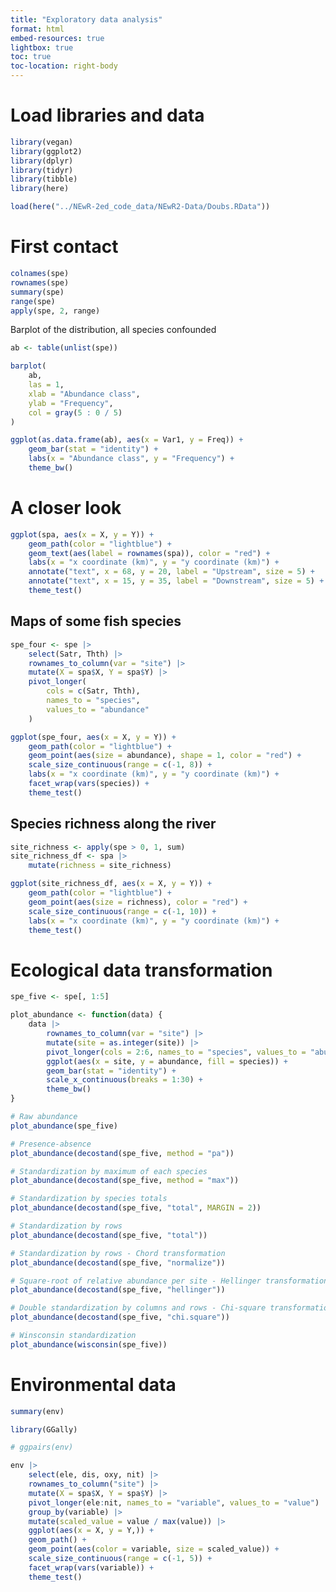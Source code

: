```yaml
---
title: "Exploratory data analysis"
format: html
embed-resources: true
lightbox: true
toc: true
toc-location: right-body
---
```


# Load libraries and data

```r
library(vegan)
library(ggplot2)
library(dplyr)
library(tidyr)
library(tibble)
library(here)
```

```r
load(here("../NEwR-2ed_code_data/NEwR2-Data/Doubs.RData"))
```

# First contact

```r
colnames(spe)
rownames(spe)
summary(spe)
range(spe)
apply(spe, 2, range)
```

Barplot of the distribution, all species confounded
```r
ab <- table(unlist(spe))

barplot(
    ab,
    las = 1,
    xlab = "Abundance class",
    ylab = "Frequency",
    col = gray(5 : 0 / 5)
)
```

```r
ggplot(as.data.frame(ab), aes(x = Var1, y = Freq)) +
    geom_bar(stat = "identity") +
    labs(x = "Abundance class", y = "Frequency") +
    theme_bw()
```

# A closer look

```r
ggplot(spa, aes(x = X, y = Y)) +
    geom_path(color = "lightblue") +
    geom_text(aes(label = rownames(spa)), color = "red") +
    labs(x = "x coordinate (km)", y = "y coordinate (km)") +
    annotate("text", x = 68, y = 20, label = "Upstream", size = 5) +
    annotate("text", x = 15, y = 35, label = "Downstream", size = 5) +
    theme_test()
```

## Maps of some fish species

```r
spe_four <- spe |>
    select(Satr, Thth) |>
    rownames_to_column(var = "site") |>
    mutate(X = spa$X, Y = spa$Y) |>
    pivot_longer(
        cols = c(Satr, Thth),
        names_to = "species",
        values_to = "abundance"
    )

ggplot(spe_four, aes(x = X, y = Y)) +
    geom_path(color = "lightblue") +
    geom_point(aes(size = abundance), shape = 1, color = "red") +
    scale_size_continuous(range = c(-1, 8)) +
    labs(x = "x coordinate (km)", y = "y coordinate (km)") +
    facet_wrap(vars(species)) +
    theme_test()
```

## Species richness along the river

```r
site_richness <- apply(spe > 0, 1, sum)
site_richness_df <- spa |>
    mutate(richness = site_richness)

ggplot(site_richness_df, aes(x = X, y = Y)) +
    geom_path(color = "lightblue") +
    geom_point(aes(size = richness), color = "red") +
    scale_size_continuous(range = c(-1, 10)) +
    labs(x = "x coordinate (km)", y = "y coordinate (km)") +
    theme_test()
```

# Ecological data transformation

```r
spe_five <- spe[, 1:5]

plot_abundance <- function(data) {
    data |>
        rownames_to_column(var = "site") |>
        mutate(site = as.integer(site)) |>
        pivot_longer(cols = 2:6, names_to = "species", values_to = "abundance") |>
        ggplot(aes(x = site, y = abundance, fill = species)) +
        geom_bar(stat = "identity") +
        scale_x_continuous(breaks = 1:30) +
        theme_bw()
}

# Raw abundance
plot_abundance(spe_five)

# Presence-absence
plot_abundance(decostand(spe_five, method = "pa"))

# Standardization by maximum of each species
plot_abundance(decostand(spe_five, method = "max"))

# Standardization by species totals
plot_abundance(decostand(spe_five, "total", MARGIN = 2))

# Standardization by rows
plot_abundance(decostand(spe_five, "total"))

# Standardization by rows - Chord transformation
plot_abundance(decostand(spe_five, "normalize"))

# Square-root of relative abundance per site - Hellinger transformation
plot_abundance(decostand(spe_five, "hellinger"))

# Double standardization by columns and rows - Chi-square transformation
plot_abundance(decostand(spe_five, "chi.square"))

# Winsconsin standardization
plot_abundance(wisconsin(spe_five))
```

# Environmental data

```r
summary(env)
```

```r
library(GGally)

# ggpairs(env)
```

```r
env |>
    select(ele, dis, oxy, nit) |>
    rownames_to_column("site") |>
    mutate(X = spa$X, Y = spa$Y) |>
    pivot_longer(ele:nit, names_to = "variable", values_to = "value") |>
    group_by(variable) |>
    mutate(scaled_value = value / max(value)) |>
    ggplot(aes(x = X, y = Y,)) +
    geom_path() +
    geom_point(aes(color = variable, size = scaled_value)) +
    scale_size_continuous(range = c(-1, 5)) +
    facet_wrap(vars(variable)) +
    theme_test()
```